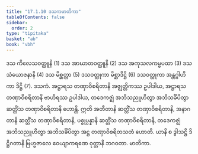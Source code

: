 ```yaml
---
title: "17.1.10 ဒသကမာတိကာ"
tableOfContents: false
sidebar:
  order: 2
type: "tipitaka"
basket: "ab"
book: "vbh"
---
```



<DynamicBreadcrumb />

<Division number="841" book="vbh">

<Paragraph number="2626" book="vbh">
ဒသ ကိလေသဝတ္ထူနိ (1) ဒသ အာဃာတဝတ္ထူနိ (2) ဒသ အကုသလကမ္မပထာ (3) ဒသ သံယောဇနာနိ (4) ဒသ မိစ္ဆတ္တာ (5) ဒသဝတ္ထုကာ မိစ္ဆာဒိဋ္ဌိ (6) ဒသဝတ္ထုကာ အန္တဂ္ဂါဟိကာ ဒိဋ္ဌိ (7).

</Paragraph>
</Division>

<Paragraph number="2627" type="center" book="vbh">
ဒသကံ.


</Paragraph>

<Division number="842" book="vbh">

<Paragraph number="2628" book="vbh">
အဋ္ဌာရသ တဏှာဝိစရိတာနိ အဇ္ဈတ္တိကဿ ဥပါဒါယ, အဋ္ဌာရသ တဏှာဝိစရိတာနိ ဗာဟိရဿ ဥပါဒါယ, တဒေကဇ္ဈံ အဘိသညူဟိတွာ အဘိသင်္ခိပိတွာ ဆတ္တိံသ တဏှာဝိစရိတာနိ ဟောန္တိ. ဣတိ အတီတာနိ ဆတ္တိံသ တဏှာဝိစရိတာနိ, အနာဂတာနိ ဆတ္တိံသ တဏှာဝိစရိတာနိ, ပစ္စုပ္ပန္နာနိ ဆတ္တိံသ တဏှာဝိစရိတာနိ, တဒေကဇ္ဈံ အဘိသညူဟိတွာ အဘိသင်္ခိပိတွာ အဋ္ဌ တဏှာဝိစရိတသတံ ဟောတိ. ယာနိ စ ဒွါသဋ္ဌိ ဒိဋ္ဌိဂတာနိ ဗြဟ္မဇာလေ ဝေယျာကရဏေ ဝုတ္တာနိ ဘဂဝတာ.

</Paragraph>
</Division>

<Paragraph number="2629" type="center" book="vbh">
မာတိကာ.
</Paragraph>
